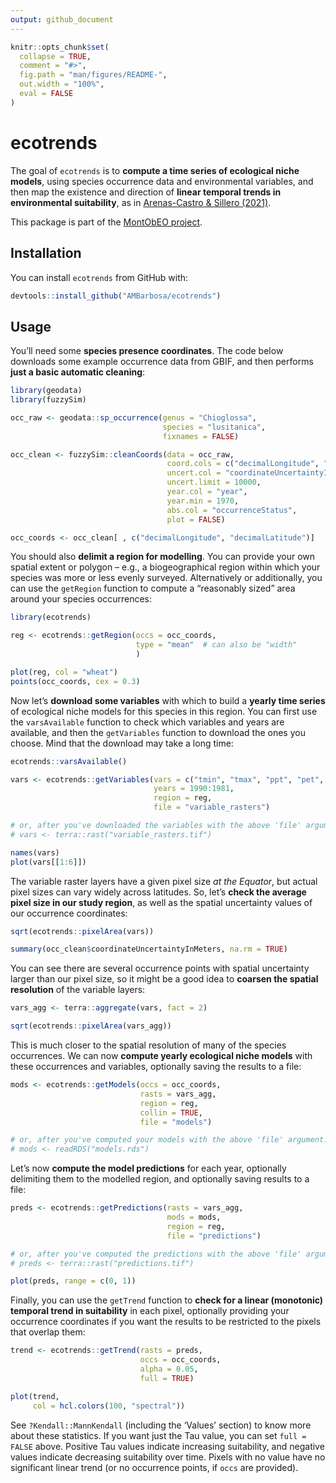 ```yaml
---
output: github_document
---
```


<!-- README.md is generated from README.Rmd. Please edit that file -->

```r
knitr::opts_chunk$set(
  collapse = TRUE,
  comment = "#>",
  fig.path = "man/figures/README-",
  out.width = "100%",
  eval = FALSE
)
```

# ecotrends

<!-- badges: start -->

<!-- badges: end -->

The goal of `ecotrends` is to **compute a time series of ecological niche models**, using species occurrence data and environmental variables, and then map the existence and direction of **linear temporal trends in environmental suitability**, as in [Arenas-Castro & Sillero (2021)](https://doi.org/10.1016/j.scitotenv.2021.147172).

This package is part of the [MontObEO project](https://montobeo.wordpress.com/).

## Installation

You can install `ecotrends` from GitHub with:

```r
devtools::install_github("AMBarbosa/ecotrends")
```

## Usage

You'll need some **species presence coordinates**. The code below downloads some example occurrence data from GBIF, and then performs **just a basic automatic cleaning**:

```r
library(geodata)
library(fuzzySim)

occ_raw <- geodata::sp_occurrence(genus = "Chioglossa", 
                                  species = "lusitanica", 
                                  fixnames = FALSE)

occ_clean <- fuzzySim::cleanCoords(data = occ_raw, 
                                   coord.cols = c("decimalLongitude", "decimalLatitude"), 
                                   uncert.col = "coordinateUncertaintyInMeters",
                                   uncert.limit = 10000, 
                                   year.col = "year", 
                                   year.min = 1970, 
                                   abs.col = "occurrenceStatus", 
                                   plot = FALSE)

occ_coords <- occ_clean[ , c("decimalLongitude", "decimalLatitude")]
```

You should also **delimit a region for modelling**. You can provide your own spatial extent or polygon -- e.g., a biogeographical region within which your species was more or less evenly surveyed. Alternatively or additionally, you can use the `getRegion` function to compute a "reasonably sized" area around your species occurrences:

```r
library(ecotrends)

reg <- ecotrends::getRegion(occs = occ_coords,
                            type = "mean"  # can also be "width"
                            )

plot(reg, col = "wheat")
points(occ_coords, cex = 0.3)
```

Now let's **download some variables** with which to build a **yearly time series** of ecological niche models for this species in this region. You can first use the `varsAvailable` function to check which variables and years are available, and then the `getVariables` function to download the ones you choose. Mind that the download may take a long time:

```r
ecotrends::varsAvailable()

vars <- ecotrends::getVariables(vars = c("tmin", "tmax", "ppt", "pet", "ws"), 
                                years = 1990:1981, 
                                region = reg, 
                                file = "variable_rasters")

# or, after you've downloaded the variables with the above 'file' argument:
# vars <- terra::rast("variable_rasters.tif")

names(vars)
plot(vars[[1:6]])
```

The variable raster layers have a given pixel size *at the Equator*, but actual pixel sizes can vary widely across latitudes. So, let's **check the average pixel size in our study region**, as well as the spatial uncertainty values of our occurrence coordinates:

```r
sqrt(ecotrends::pixelArea(vars))

summary(occ_clean$coordinateUncertaintyInMeters, na.rm = TRUE)
```

You can see there are several occurrence points with spatial uncertainty larger than our pixel size, so it might be a good idea to **coarsen the spatial resolution** of the variable layers:

```r
vars_agg <- terra::aggregate(vars, fact = 2)

sqrt(ecotrends::pixelArea(vars_agg))
```

This is much closer to the spatial resolution of many of the species occurrences. We can now **compute yearly ecological niche models** with these occurrences and variables, optionally saving the results to a file:

```r
mods <- ecotrends::getModels(occs = occ_coords, 
                             rasts = vars_agg, 
                             region = reg,
                             collin = TRUE, 
                             file = "models")

# or, after you've computed your models with the above 'file' argument:
# mods <- readRDS("models.rds")
```

Let's now **compute the model predictions** for each year, optionally delimiting them to the modelled region, and optionally saving results to a file:

```r
preds <- ecotrends::getPredictions(rasts = vars_agg, 
                                   mods = mods, 
                                   region = reg,
                                   file = "predictions")

# or, after you've computed the predictions with the above 'file' argument:
# preds <- terra::rast("predictions.tif")

plot(preds, range = c(0, 1))
```

Finally, you can use the `getTrend` function to **check for a linear (monotonic) temporal trend in suitability** in each pixel, optionally providing your occurrence coordinates if you want the results to be restricted to the pixels that overlap them:

```r
trend <- ecotrends::getTrend(rasts = preds,
                             occs = occ_coords,
                             alpha = 0.05,
                             full = TRUE)

plot(trend, 
     col = hcl.colors(100, "spectral"))
```
See `?Kendall::MannKendall` (including the 'Values' section) to know more about these statistics. If you want just the Tau value, you can set `full = FALSE` above. Positive Tau values indicate increasing suitability, and negative values indicate decreasing suitability over time. Pixels with no value have no significant linear trend (or no occurrence points, if `occs` are provided).
